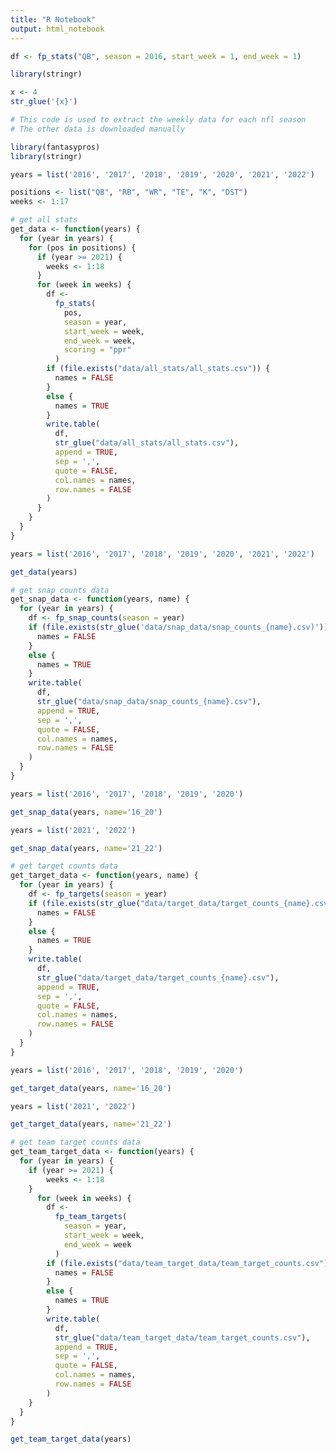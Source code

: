 ```yaml
---
title: "R Notebook"
output: html_notebook
---
```

```r

df <- fp_stats("QB", season = 2016, start_week = 1, end_week = 1)


```

```r

library(stringr)

x <- 4
str_glue('{x}')

```


```r
# This code is used to extract the weekly data for each nfl season
# The other data is downloaded manually

library(fantasypros)
library(stringr)

years = list('2016', '2017', '2018', '2019', '2020', '2021', '2022')

positions <- list("QB", "RB", "WR", "TE", "K", "DST")
weeks <- 1:17

```


```r

# get all stats
get_data <- function(years) {
  for (year in years) {
    for (pos in positions) {
      if (year >= 2021) {
        weeks <- 1:18
      }
      for (week in weeks) {
        df <-
          fp_stats(
            pos,
            season = year,
            start_week = week,
            end_week = week,
            scoring = "ppr"
          )
        if (file.exists("data/all_stats/all_stats.csv")) {
          names = FALSE
        }
        else {
          names = TRUE
        }
        write.table(
          df,
          str_glue("data/all_stats/all_stats.csv"),
          append = TRUE,
          sep = ',',
          quote = FALSE,
          col.names = names,
          row.names = FALSE
        )
      }
    }
  }
}
```


```r

years = list('2016', '2017', '2018', '2019', '2020', '2021', '2022')

get_data(years)

```

```r

# get snap counts data
get_snap_data <- function(years, name) {
  for (year in years) {
    df <- fp_snap_counts(season = year)
    if (file.exists(str_glue('data/snap_data/snap_counts_{name}.csv)'))){
      names = FALSE
    }
    else {
      names = TRUE
    }
    write.table(
      df,
      str_glue("data/snap_data/snap_counts_{name}.csv"),
      append = TRUE,
      sep = ',',
      quote = FALSE,
      col.names = names,
      row.names = FALSE
    )
  }
}

```


```r

years = list('2016', '2017', '2018', '2019', '2020')

get_snap_data(years, name='16_20')

years = list('2021', '2022')

get_snap_data(years, name='21_22')

```



```r

# get target counts data
get_target_data <- function(years, name) {
  for (year in years) {
    df <- fp_targets(season = year)
    if (file.exists(str_glue("data/target_data/target_counts_{name}.csv"))) {
      names = FALSE
    }
    else {
      names = TRUE
    }
    write.table(
      df,
      str_glue("data/target_data/target_counts_{name}.csv"),
      append = TRUE,
      sep = ',',
      quote = FALSE,
      col.names = names,
      row.names = FALSE
    )
  }
}

```


```r

years = list('2016', '2017', '2018', '2019', '2020')

get_target_data(years, name='16_20')

years = list('2021', '2022')

get_target_data(years, name='21_22')


```




```r

# get team target counts data
get_team_target_data <- function(years) {
  for (year in years) {
    if (year >= 2021) {
        weeks <- 1:18
    }
      for (week in weeks) {
        df <-
          fp_team_targets(
            season = year,
            start_week = week,
            end_week = week
          )
        if (file.exists("data/team_target_data/team_target_counts.csv")) {
          names = FALSE
        }
        else {
          names = TRUE
        }
        write.table(
          df,
          str_glue("data/team_target_data/team_target_counts.csv"),
          append = TRUE,
          sep = ',',
          quote = FALSE,
          col.names = names,
          row.names = FALSE
        )
    }
  }
}

```


```r

get_team_target_data(years)

```



